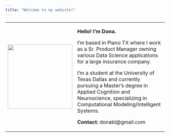 ```yaml
---
title: "Welcome to my website!"
---
```


+-----------------------------+---------------------------------------------------------------------------------------------------------------------------------------------------------------------------------------------+
| ![](me.png){width="2.12in"} | **Hello! I'm Dona.**                                                                                                                                                                        |
|                             |                                                                                                                                                                                             |
|                             | I'm based in Plano TX where I work as a Sr. Product Manager owning various Data Science applications for a large insurance company.                                                         |
|                             |                                                                                                                                                                                             |
|                             | I'm a student at the University of Texas Dallas and currently pursuing a Master's degree in Applied Cognition and Neuroscience, specializing in Computational Modeling/Intelligent Systems. |
|                             |                                                                                                                                                                                             |
|                             | **Contact:** donabl\@gmail.com                                                                                                                                                              |
+-----------------------------+---------------------------------------------------------------------------------------------------------------------------------------------------------------------------------------------+
